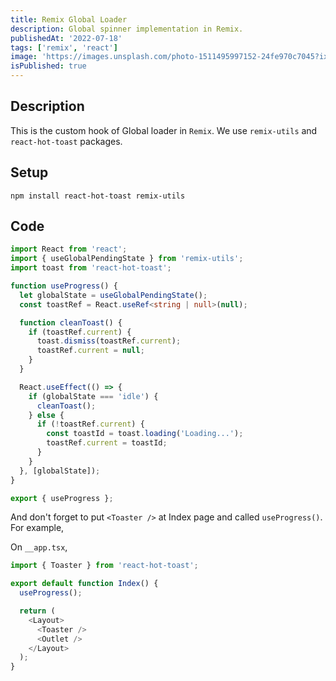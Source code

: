 ```yaml
---
title: Remix Global Loader
description: Global spinner implementation in Remix.
publishedAt: '2022-07-18'
tags: ['remix', 'react']
image: 'https://images.unsplash.com/photo-1511495997152-24fe970c7045?ixlib=rb-1.2.1&ixid=MnwxMjA3fDB8MHxwaG90by1wYWdlfHx8fGVufDB8fHx8&auto=format&fit=crop&w=1470&q=80'
isPublished: true
---
```


## Description

This is the custom hook of Global loader in `Remix`.
We use `remix-utils` and `react-hot-toast` packages.

## Setup

```
npm install react-hot-toast remix-utils
```

## Code

```ts filename=useProgress.ts
import React from 'react';
import { useGlobalPendingState } from 'remix-utils';
import toast from 'react-hot-toast';

function useProgress() {
  let globalState = useGlobalPendingState();
  const toastRef = React.useRef<string | null>(null);

  function cleanToast() {
    if (toastRef.current) {
      toast.dismiss(toastRef.current);
      toastRef.current = null;
    }
  }

  React.useEffect(() => {
    if (globalState === 'idle') {
      cleanToast();
    } else {
      if (!toastRef.current) {
        const toastId = toast.loading('Loading...');
        toastRef.current = toastId;
      }
    }
  }, [globalState]);
}

export { useProgress };
```

And don't forget to put `<Toaster />` at Index page and called `useProgress()`.
For example,

On `__app.tsx`,

```ts
import { Toaster } from 'react-hot-toast';

export default function Index() {
  useProgress();

  return (
    <Layout>
      <Toaster />
      <Outlet />
    </Layout>
  );
}
```
